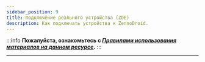 ```yaml
---
sidebar_position: 9
title: Подключение реального устройства (ZDE)
description: Как подключать устройства к ZennoDroid.
---
```


:::info **Пожалуйста, ознакомьтесь с [*Правилами использования материалов на данном ресурсе*](../Disclaimer).**
:::
_______________________________________________


<Redirect to="/docs/Enterprise/Connection" />